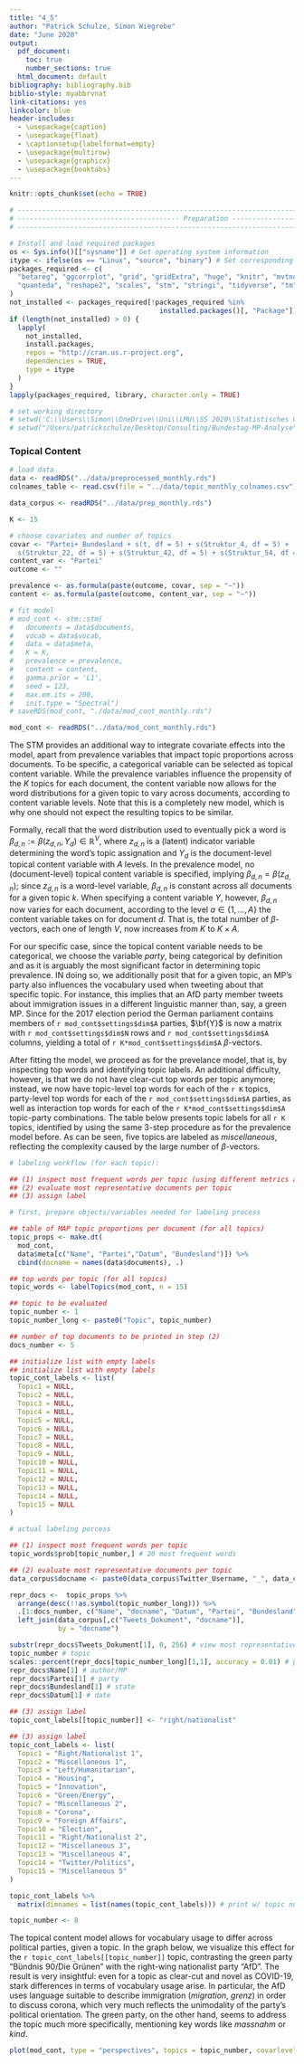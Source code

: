 ```yaml
---
title: "4_5"
author: "Patrick Schulze, Simon Wiegrebe"
date: "June 2020"
output:
  pdf_document:
    toc: true
    number_sections: true
  html_document: default
bibliography: bibliography.bib
biblio-style: myabbrvnat
link-citations: yes
linkcolor: blue
header-includes:
  - \usepackage{caption}
  - \usepackage{float}
  - \captionsetup{labelformat=empty}
  - \usepackage{multirow}
  - \usepackage{graphicx}
  - \usepackage{booktabs}
---
```


```r
knitr::opts_chunk$set(echo = TRUE)
```

```r
# ----------------------------------------------------------------------------------------------
# ---------------------------------------- Preparation -----------------------------------------
# ----------------------------------------------------------------------------------------------

# Install and load required packages
os <- Sys.info()[["sysname"]] # Get operating system information
itype <- ifelse(os == "Linux", "source", "binary") # Set corresponding installation type
packages_required <- c(
  "betareg", "ggcorrplot", "grid", "gridExtra", "huge", "knitr", "mvtnorm", 
  "quanteda", "reshape2", "scales", "stm", "stringi", "tidyverse", "tm"
)
not_installed <- packages_required[!packages_required %in%
                                     installed.packages()[, "Package"]]
if (length(not_installed) > 0) {
  lapply(
    not_installed,
    install.packages,
    repos = "http://cran.us.r-project.org",
    dependencies = TRUE,
    type = itype
  )
}
lapply(packages_required, library, character.only = TRUE)

# set working directory
# setwd('C:\\Users\\Simon\\OneDrive\\Uni\\LMU\\SS 2020\\Statistisches Consulting\\Bundestag-MP-Analyse')
# setwd("/Users/patrickschulze/Desktop/Consulting/Bundestag-MP-Analyse")
```

### Topical Content

```r
# load data
data <- readRDS("../data/preprocessed_monthly.rds")
colnames_table <- read.csv(file = "../data/topic_monthly_colnames.csv")

data_corpus <- readRDS("../data/prep_monthly.rds")
```

```r
K <- 15
```

```r
# choose covariates and number of topics
covar <- "Partei+ Bundesland + s(t, df = 5) + s(Struktur_4, df = 5) + 
  s(Struktur_22, df = 5) + s(Struktur_42, df = 5) + s(Struktur_54, df = 5)"
content_var <- "Partei"
outcome <- ""

prevalence <- as.formula(paste(outcome, covar, sep = "~"))
content <- as.formula(paste(outcome, content_var, sep = "~"))

# fit model
# mod_cont <- stm::stm(
#   documents = data$documents,
#   vocab = data$vocab,
#   data = data$meta,
#   K = K,
#   prevalence = prevalence,
#   content = content,
#   gamma.prior = 'L1',
#   seed = 123,
#   max.em.its = 200,
#   init.type = "Spectral")
# saveRDS(mod_cont, "./data/mod_cont_monthly.rds")

mod_cont <- readRDS("../data/mod_cont_monthly.rds")
```

The STM provides an additional way to integrate covariate effects into the model, apart from prevalence variables that impact topic proportions across documents. To be specific, a categorical variable can be selected as topical content variable. While the prevalence variables influence the propensity of the $K$ topics for each document, the content variable now allows for the word distributions for a given topic to vary across documents, according to content variable levels. Note that this is a completely new model, which is why one should not expect the resulting topics to be similar. 

Formally, recall that the word distribution used to eventually pick a word is $\beta_{d,n} := \beta(z_{d,n}, Y_d) \in \mathbb{R}^V$, where $z_{d,n}$ is a (latent) indicator variable determining the word's topic assignation and $Y_{d}$ is the document-level topical content variable with $A$ levels. In the prevalence model, no (document-level) topical content variable is specified, implying $\beta_{d,n} = \beta(z_{d,n})$; since $z_{d,n}$ is a word-level variable, $\beta_{d,n}$ is constant across all documents for a given topic $k$. When specifying a content variable $Y$, however, $\beta_{d,n}$ now varies for each document, according to the level $a \in \{1, ..., A\}$ the content variable takes on for document $d$. That is, the total number of $\beta$-vectors, each one of length $V$, now increases from $K$ to $K \times A$.

For our specific case, since the topical content variable needs to be categorical, we choose the variable *party*, being categorical by definition and as it  is arguably the most significant factor in determining topic prevalence. IN doing so, we additionally posit that for a given topic, an MP's party also influences the vocabulary used when tweeting about that specific topic. For instance, this implies that an AfD party member tweets about immigration issues in a different linguistic manner than, say, a green MP. Since for the 2017 election period the German parliament contains members of `r mod_cont$settings$dim$A` parties, $\bf{Y}$ is now a matrix with `r mod_cont$settings$dim$N` rows and `r mod_cont$settings$dim$A` columns, yielding a total of `r K*mod_cont$settings$dim$A` $\beta$-vectors.

After fitting the model, we proceed as for the prevelance model, that is, by inspecting top words and identifying topic labels. An additional difficulty, however, is that we do not have clear-cut top words per topic anymore; instead, we now have topic-level top words for each of the `r K` topics, party-level top words for each of the `r mod_cont$settings$dim$A` parties, as well as interaction top words for each of the `r K*mod_cont$settings$dim$A` topic-party combinations. The table below presents topic labels for all `r K` topics, identified by using the same 3-step procedure as for the prevalence model before. As can be seen, five topics are labeled as *miscellaneous*, reflecting the complexity caused by the large number of $\beta$-vectors.

```r
# labeling workflow (for each topic): 

## (1) inspect most frequent words per topic (using different metrics as well as word cloud)
## (2) evaluate most representative documents per topic
## (3) assign label

# first, prepare objects/variables needed for labeling process

## table of MAP topic proportions per document (for all topics)
topic_props <- make.dt(
  mod_cont, 
  data$meta[c("Name", "Partei","Datum", "Bundesland")]) %>% 
  cbind(docname = names(data$documents), .)

## top words per topic (for all topics)
topic_words <- labelTopics(mod_cont, n = 15)

## topic to be evaluated
topic_number <- 1
topic_number_long <- paste0("Topic", topic_number)

## number of top documents to be printed in step (2)
docs_number <- 5

## initialize list with empty labels
## initialize list with empty labels
topic_cont_labels <- list(
  Topic1 = NULL,
  Topic2 = NULL,
  Topic3 = NULL,
  Topic4 = NULL,
  Topic5 = NULL,
  Topic6 = NULL,
  Topic7 = NULL,
  Topic8 = NULL,
  Topic9 = NULL,
  Topic10 = NULL,
  Topic11 = NULL,
  Topic12 = NULL,
  Topic13 = NULL,
  Topic14 = NULL,
  Topic15 = NULL
)

# actual labeling porcess

## (1) inspect most frequent words per topic
topic_words$prob[topic_number,] # 20 most frequent words

## (2) evaluate most representative documents per topic
data_corpus$docname <- paste0(data_corpus$Twitter_Username, "_", data_corpus$Jahr, "_", data_corpus$Monat)

repr_docs <-  topic_props %>%
  arrange(desc(!!as.symbol(topic_number_long))) %>%
  .[1:docs_number, c("Name", "docname", "Datum", "Partei", "Bundesland", topic_number_long)] %>%
  left_join(data_corpus[,c("Tweets_Dokument", "docname")], 
            by = "docname")

substr(repr_docs$Tweets_Dokument[1], 0, 256) # view most representative document
topic_number # topic
scales::percent(repr_docs[topic_number_long][1,1], accuracy = 0.01) # proportion
repr_docs$Name[1] # author/MP
repr_docs$Partei[1] # party
repr_docs$Bundesland[1] # state
repr_docs$Datum[1] # date

## (3) assign label
topic_cont_labels[[topic_number]] <- "right/nationalist"

## (3) assign label
topic_cont_labels <- list(
  Topic1 = "Right/Nationalist 1",
  Topic2 = "Miscellaneous 1",
  Topic3 = "Left/Humanitarian",
  Topic4 = "Housing",
  Topic5 = "Innovation",
  Topic6 = "Green/Energy",
  Topic7 = "Miscellaneous 2",
  Topic8 = "Corona",
  Topic9 = "Foreign Affairs",
  Topic10 = "Election",
  Topic11 = "Right/Nationalist 2",
  Topic12 = "Miscellaneous 3",
  Topic13 = "Miscellaneous 4",
  Topic14 = "Twitter/Politics",
  Topic15 = "Miscellaneous 5"
)

topic_cont_labels %>%
  matrix(dimnames = list(names(topic_cont_labels))) # print w/ topic number
```

```r
topic_number <- 8
```

The topical content model allows for vocabulary usage to differ across political parties, given a topic. In the graph below, we visualize this effect for the `r topic_cont_labels[[topic_number]]` topic, contrasting the green party "Bündnis 90/Die Grünen" with the right-wing nationalist party "AfD". The result is very insightful: even for a topic as clear-cut and novel as COVID-19, stark differences in terms of vocabulary usage arise. In particular, the AfD uses language suitable to describe immigration (*migration*, *grenz*) in order to discuss corona, which very much reflects the unimodality of the party's political orientation. The green party, on the other hand, seems to address the topic much more specifically, mentioning key words like *massnahm* or *kind*.

```r
plot(mod_cont, type = "perspectives", topics = topic_number, covarlevels = c("Bündnis 90/Die Grünen", "AfD"), text.cex = 0.8, plabels = c("B'90/Die Grünen", "AfD"))
```



